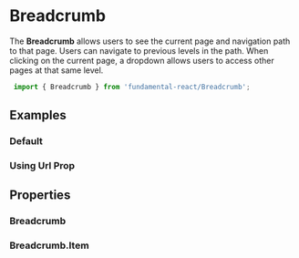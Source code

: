 
<Meta title="Component API/Breadcrumb" component={Breadcrumb} />

# Breadcrumb

The **Breadcrumb** allows users to see the current page and navigation path to that page. Users can navigate
to previous levels in the path. When clicking on the current page, a dropdown allows users to access
other pages at that same level.

```javascript
 import { Breadcrumb } from 'fundamental-react/Breadcrumb';
 ```

## Examples

### Default 
<Preview withToolbar>
  <Story name='Default'>
       <Breadcrumb>
            <Breadcrumb.Item name='Link Text' url='#' />
            <Breadcrumb.Item name='Link Text' url='#' />
            <Breadcrumb.Item name='Link Text' url='#' />
        </Breadcrumb>
  </Story>
</Preview>

### Using Url Prop
<Preview withToolbar>
  <Story name='Using Url Prop'>
      <Breadcrumb>
        <Breadcrumb.Item name='Link Text' url='#' />
        <Breadcrumb.Item name='Link Text' url='#' />
        <Breadcrumb.Item name='Link Text' url='#' />
    </Breadcrumb>
  </Story>
</Preview>

## Properties

### Breadcrumb
<Props of={Breadcrumb} />

### Breadcrumb.Item
<Props of={Breadcrumb.Item} />
